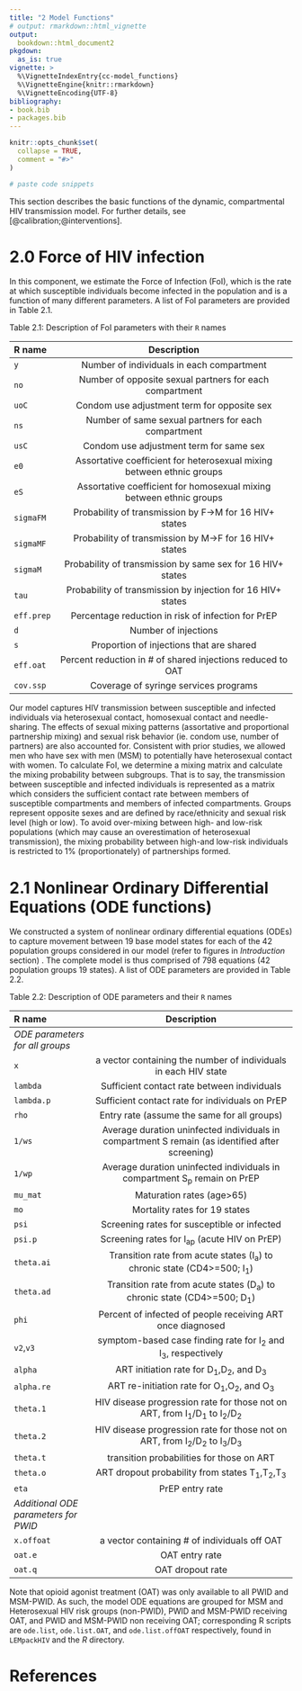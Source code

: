 ```yaml
---
title: "2 Model Functions"
# output: rmarkdown::html_vignette
output:
  bookdown::html_document2
pkgdown:
  as_is: true
vignette: >
  %\VignetteIndexEntry{cc-model_functions}
  %\VignetteEngine{knitr::rmarkdown}
  %\VignetteEncoding{UTF-8}
bibliography:
- book.bib
- packages.bib  
---
```


```r
knitr::opts_chunk$set(
  collapse = TRUE,
  comment = "#>"
)
```

```r
# paste code snippets
```

This section describes the basic functions of the dynamic, compartmental HIV transmission model. For further details, see [@calibration;@interventions].


# 2.0 Force of HIV infection {-}


In this component, we estimate the Force of Infection (FoI), which is the rate at which susceptible individuals become infected in the population and is a function of many different parameters. A list of FoI parameters are provided in Table 2.1.

Table 2.1: Description of FoI parameters with their `R` names

|**R name**  | **Description**                                                       |
|:-----------|:---------------------------------------------------------------------:|
| `y`        | Number of individuals in each compartment                             |
| `no`       | Number of opposite sexual partners for each compartment               |
| `uoC`      | Condom use adjustment term for opposite sex                           |
| `ns`       | Number of same sexual partners for each compartment                   |
|`usC`       | Condom use adjustment term for same sex                               |
| `e0`       | Assortative coefficient for heterosexual mixing between ethnic groups |
| `eS`       | Assortative coefficient for homosexual mixing between ethnic groups   |
| `sigmaFM`  | Probability of transmission by F->M for 16 HIV+ states                |
| `sigmaMF`  | Probability of transmission by M->F for 16 HIV+ states                |
| `sigmaM`   | Probability of transmission by same sex for 16 HIV+ states            |
| `tau`      | Probability of transmission by injection for 16 HIV+ states           |
| `eff.prep` | Percentage reduction in risk of infection for PrEP                    |
| `d`        | Number of injections                                                  |
| `s`        | Proportion of injections that are shared                              |
| `eff.oat`  | Percent reduction in # of shared injections reduced to OAT            |
| `cov.ssp`  | Coverage of syringe services programs                                 |


Our model captures HIV transmission between susceptible and infected individuals via heterosexual contact, homosexual contact and needle-sharing. The effects of sexual mixing patterns (assortative and proportional partnership mixing) and sexual risk behavior (ie. condom use, number of partners) are also accounted for. Consistent with prior studies, we allowed men who have sex with men (MSM) to potentially have heterosexual contact with women. To calculate FoI, we determine a mixing matrix and calculate the mixing probability between subgroups. That is to say, the transmission between susceptible and infected individuals is represented as a matrix which considers the sufficient contact rate between members of susceptible compartments and members of infected compartments.  Groups represent opposite sexes and are defined by race/ethnicity and sexual risk level (high or low). To avoid over-mixing between high- and low-risk populations (which may cause an overestimation of heterosexual transmission), the mixing probability between high-and low-risk individuals is restricted to 1% (proportionately) of partnerships formed. 


# 2.1 Nonlinear Ordinary Differential Equations (ODE functions) {-}


We constructed a system of nonlinear ordinary differential equations (ODEs) to capture movement between 19 base model states for each of the 42 population groups considered in our model (refer to figures in *Introduction* section) . The complete model is thus comprised of 798 equations (42 population groups 19 states). A list of ODE parameters are provided in Table 2.2.

Table 2.2: Description of ODE parameters and their `R` names

| **R name**                           | **Description**                                                                              
|:-------------------------------------|:---------------------------------------------------------------------------------------------:|
| *ODE parameters for all groups*                                                                                                       
| `x`                                  | a vector containing the number of individuals in each HIV state                                
| `lambda`                             | Sufficient contact rate between individuals                                                    
| `lambda.p`                           | Sufficient contact rate for individuals on PrEP                                                
| `rho`                                | Entry rate (assume the same for all groups)                                                    
| `1/ws`                               | Average duration uninfected individuals in compartment S remain (as identified after screening) | 
|`1/wp`                                | Average duration uninfected individuals in compartment S~p~ remain on PrEP                        
| `mu_mat`                             | Maturation rates (age>65)                                                                       
| `mo`                                 | Mortality rates for 19 states                                                                   
| `psi`                                | Screening rates for susceptible or infected                                                     
| `psi.p`                              | Screening rates for I~ap~ (acute HIV on PrEP)                                                     
| `theta.ai`                           | Transition rate from acute states (I~a~) to chronic state (CD4>=500; I~1~)                          
| `theta.ad`                           | Transition rate from acute states (D~a~) to chronic state (CD4>=500; D~1~)                          
| `phi`                                | Percent of infected of people receiving ART once diagnosed                                      
| `v2`,`v3`                            | symptom-based case finding rate for I~2~ and I~3~, respectively                                   
| `alpha`                              | ART initiation rate for D~1~,D~2~, and D~3~                                                           
| `alpha.re`                           | ART re-initiation rate for O~1~,O~2~, and O~3~                                                        
| `theta.1`                            | HIV disease progression rate for those not on ART, from I~1~/D~1~ to I~2~/D~2~                          
| `theta.2`                            | HIV disease progression rate for those not on ART, from I~2~/D~2~ to I~3~/D~3~                          
| `theta.t`                            | transition probabilities for those on ART                                                       
| `theta.o`                            | ART dropout probability from states T~1~,T~2~,T~3~                                                    
| `eta`                                | PrEP entry rate                                                                                 
| *Additional ODE parameters for PWID*                                                                                                  
| `x.offoat`                           | a vector containing # of individuals off OAT                                                    
| `oat.e`                              | OAT entry rate                                                                                  
| `oat.q`                              | OAT dropout rate                                                                                


Note that opioid agonist treatment (OAT) was only available to all PWID and MSM-PWID. As such, the model ODE equations are grouped for MSM and Heterosexual HIV risk groups (non-PWID), PWID and MSM-PWID receiving OAT, and PWID and MSM-PWID non receiving OAT; corresponding R scripts are `ode.list`, `ode.list.OAT`, and `ode.list.offOAT` respectively, found in `LEMpackHIV` and the *R* directory. 

# References {-}
